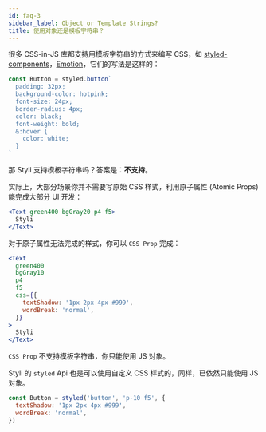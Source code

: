 ```yaml
---
id: faq-3
sidebar_label: Object or Template Strings?
title: 使用对象还是模板字符串？
---
```


很多 CSS-in-JS 库都支持用模板字符串的方式来编写 CSS，如 [styled-components](https://styled-components.com/)，[Emotion](https://emotion.sh/docs/introduction)，它们的写法是这样的：

```jsx
const Button = styled.button`
  padding: 32px;
  background-color: hotpink;
  font-size: 24px;
  border-radius: 4px;
  color: black;
  font-weight: bold;
  &:hover {
    color: white;
  }
`
```

那 Styli 支持模板字符串吗？答案是：**不支持**。

实际上，大部分场景你并不需要写原始 CSS 样式，利用原子属性 (Atomic Props) 能完成大部分 UI 开发：

```jsx live
<Text green400 bgGray20 p4 f5>
  Styli
</Text>
```

对于原子属性无法完成的样式，你可以 `CSS Prop` 完成：

```jsx live
<Text
  green400
  bgGray10
  p4
  f5
  css={{
    textShadow: '1px 2px 4px #999',
    wordBreak: 'normal',
  }}
>
  Styli
</Text>
```

`CSS Prop` 不支持模板字符串，你只能使用 JS 对象。

Styli 的 `styled` Api 也是可以使用自定义 CSS 样式的，同样，已依然只能使用 JS 对象。

```jsx
const Button = styled('button', 'p-10 f5', {
  textShadow: '1px 2px 4px #999',
  wordBreak: 'normal',
})
```
